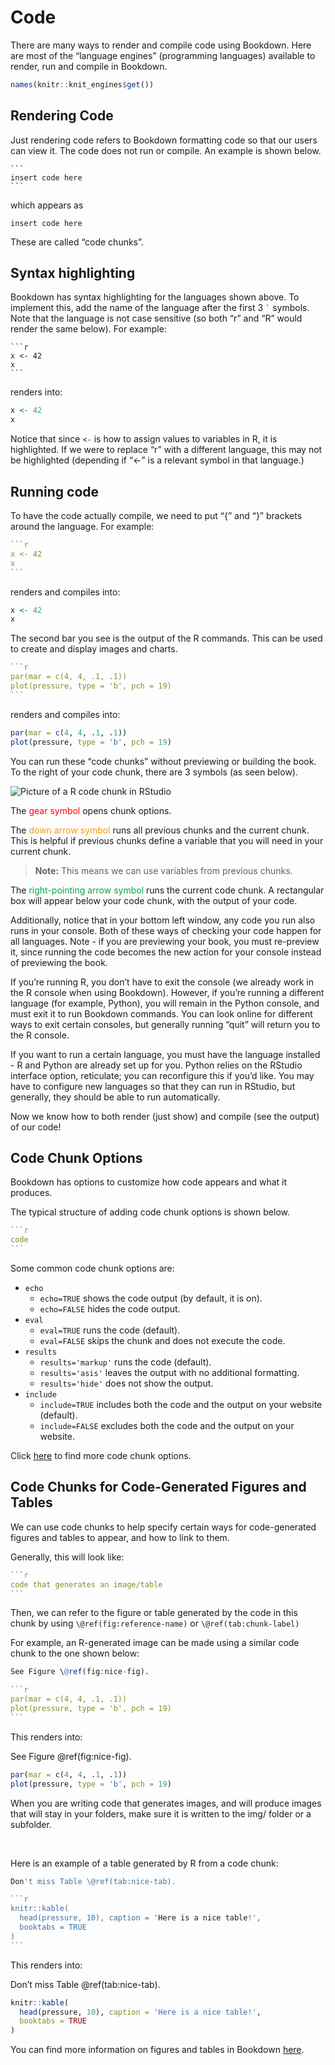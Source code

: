 # Code {#render-code}

There are many ways to render and compile code using Bookdown. Here are most of the "language engines" (programming languages) available to render, run and compile in Bookdown.

```r
names(knitr::knit_engines$get())
```

## Rendering Code

Just rendering code refers to Bookdown formatting code so that our users can view it. The code does not run or compile. An example is shown below.

````
```
insert code here
```
````

which appears as

```
insert code here
```

These are called "code chunks".

## Syntax highlighting

Bookdown has syntax highlighting for the languages shown above. To implement this, add the name of the language after the first  3 ``` ` ``` symbols. Note that the language is not case sensitive (so both "r" and "R" would render the same below). For example:

````
```r
x <- 42
x
```
````

renders into: 

```r
x <- 42
x
```

Notice that since `<-` is how to assign values to variables in R, it is highlighted. If we were to replace "r" with a different language, this may not be highlighted (depending if "<-" is a relevant symbol in that language.)

## Running code

To have the code actually compile, we need to put "{" and "}" brackets around the language. For example:

````r
```r
x <- 42
x
```
````

renders and compiles into: 

```r
x <- 42
x
```

The second bar you see is the output of the R commands. This can be used to create and display images and charts.

````r

```r
par(mar = c(4, 4, .1, .1))
plot(pressure, type = 'b', pch = 19)
```
````

renders and compiles into: 

```r
par(mar = c(4, 4, .1, .1))
plot(pressure, type = 'b', pch = 19)
```

You can run these "code chunks" without previewing or building the book. To the right of your code chunk, there are 3 symbols (as seen below). 

<img src="https://docs.google.com/drawings/d/e/2PACX-1vSAWwloWK_sYRV44BYYCC2lhBpxLQQvkSYlJECfHnlYTwg7aPSPgOWuUfp_ybZQkAQ8QYSwUpH378Hv/pub?w=3763&amp;h=1237" alt="Picture of a R code chunk in RStudio">

The <span style="color:#FF0000;">gear symbol</span> opens chunk options.

The <span style="color:#ff9900;">down arrow symbol</span> runs all previous chunks and the current chunk. This is helpful if previous chunks define a variable that you will need in your current chunk.

> **Note:** This means we can use variables from previous chunks.

The <span style="color:#05a34f;">right-pointing arrow symbol</span> runs the current code chunk. A rectangular box will appear below your code chunk, with the output of your code.

Additionally, notice that in your bottom left window, any code you run also runs in your console. Both of these ways of checking your code happen for all languages. Note - if you are previewing your book, you must re-preview it, since running the code becomes the new action for your console instead of previewing the book.

If you're running R, you don't have to exit the console (we already work in the R console when using Bookdown). However, if you're running a different language (for example, Python), you will remain in the Python console, and must exit it to run Bookdown commands. You can look online for different ways to exit certain consoles, but generally running "quit" will return you to the R console.

::: {.callout type="blue" title="Note"  style="subtle"}

If you want to run a certain language, you must have the language installed - R and Python are already set up for you. Python relies on the RStudio interface option, reticulate; you can reconfigure this if you'd like. You may have to configure new languages so that they can run in RStudio, but generally, they should be able to run automatically.

:::

Now we know how to both render (just show) and compile (see the output) of our code!

## Code Chunk Options

Bookdown has options to customize how code appears and what it produces.

The typical structure of adding code chunk options is shown below.

````r
```r
code
```
````

Some common code chunk options are:

- `echo`
  - `echo=TRUE` shows the code output (by default, it is on).
  - `echo=FALSE` hides the code output.
- `eval`
  - `eval=TRUE` runs the code (default).
  - `eval=FALSE` skips the chunk and does not execute the code.
- `results`
  - `results='markup'` runs the code (default).
  - `results='asis'` leaves the output with no additional formatting.
  - `results='hide'` does not show the output.
- `include`
  - `include=TRUE` includes both the code and the output on your website (default).
  - `include=FALSE` excludes both the code and the output on your website.

Click <a href="https://bookdown.org/yihui/rmarkdown-cookbook/chunk-options.html" target="_blank">here</a> to find more code chunk options.

## Code Chunks for Code-Generated Figures and Tables

We can use code chunks to help specify certain ways for code-generated figures and tables to appear, and how to link to them.

Generally, this will look like:

````r
```r
code that generates an image/table
```
````

Then, we can refer to the figure or table generated by the code in this chunk by using `\@ref(fig:reference-name)` or `\@ref(tab:chunk-label)`

For example, an R-generated image can be made using a similar code chunk to the one shown below:

````r
See Figure \@ref(fig:nice-fig).

```r
par(mar = c(4, 4, .1, .1))
plot(pressure, type = 'b', pch = 19)
```
````

This renders into:

See Figure \@ref(fig:nice-fig).

```r
par(mar = c(4, 4, .1, .1))
plot(pressure, type = 'b', pch = 19)
```


When you are writing code that generates images, and will produce images that will stay in your folders, make sure it is written to the img/ folder or a subfolder.

<br>

Here is an example of a table generated by R from a code chunk:

````r
Don't miss Table \@ref(tab:nice-tab).

```r
knitr::kable(
  head(pressure, 10), caption = 'Here is a nice table!',
  booktabs = TRUE
)
```
````

This renders into:

Don't miss Table \@ref(tab:nice-tab).

```r
knitr::kable(
  head(pressure, 10), caption = 'Here is a nice table!',
  booktabs = TRUE
)
```


You can find more information on figures and tables in Bookdown <a href="https://bookdown.org/yihui/rmarkdown/r-code.html#figures" target="_blank">here</a>.
